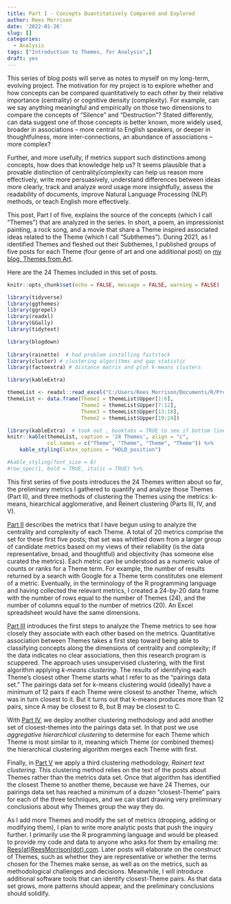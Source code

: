 ```yaml
---
title: Part I - Concepts Quantitatively Compared and Explored
author: Rees Morrison
date: '2022-01-26'
slug: []
categories:
  - Analysis
tags: ["Introduction to Themes, for Analysis",]
draft: yes
---
```


This series of blog posts will serve as notes to myself on my long-term, evolving project.   The motivation for my project is to explore whether and how concepts can be compared quantitatively to each other by their relative importance (centrality) or cognitive density (complexity).  For example, can we say anything meaningful and empirically on those two dimensions to compare the concepts of "Silence" and "Destruction"? Stated differently, can data suggest one of those concepts is better known, more widely used, broader in associations -- more central to English speakers, or deeper in thoughtfulness, more inter-connections, an abundance of associations -- more complex? 

<!--more-->

Further, and more usefully, if metrics support such distinctions among concepts, how does that knowledge help us?  It seems plausible that a provable distinction of centrality/complexity can help us reason more effectively, write more persuasively, understand differences between ideas more clearly, track and analyze word usage more insightfully, assess the readability of documents, improve Natural Language Processing (NLP) methods, or teach English more effectively.   

This post, Part I of five, explains the source of the concepts (which I call "Themes") that are analyzed in the series. In short, a poem, an impressionist painting, a rock song, and a movie that share a Theme inspired associated ideas related to the Theme (which I call "Subthemes"). During 2021, as I identified Themes and fleshed out their Subthemes, I published groups of five posts for each Theme (four genre of art and one additional post) on [my blog, Themes from Art](https://themesfromart.com/). 

Here are the 24 Themes included in this set of posts.

```r

knitr::opts_chunk$set(echo = FALSE, message = FALSE, warning = FALSE)

library(tidyverse)  
library(ggthemes) 
library(ggrepel) 
library(readxl) 
library(GGally)
library(tidytext) 

library(blogdown)
 
library(rainette)  # had problem installing faststack
library(cluster) # clustering algorithms and gap statistic
library(factoextra) # distance matrix and plot k-means clusters

library(kableExtra)

```


```r

themeList <- readxl::read_excel("C:/Users/Rees Morrison/Documents/R/Projects/CLIENTS/Themes/Metrics of Themes.xlsx", sheet = "SynAntonym", range = "M1:M25")
themeList <- data.frame(Theme1 = themeList$Upper[1:6],
                        Theme2 = themeList$Upper[7:12],
                        Theme3 = themeList$Upper[13:18],
                        Theme2 = themeList$Upper[19:24])

library(kableExtra)  # took out , booktabs = TRUE to see if bottom line would go away
knitr::kable(themeList, caption = '24 Themes', align = "c",
             col.names = c("Theme", "Theme", "Theme", "Theme")) %>% 
    kable_styling(latex_options = "HOLD_position")

#kable_styling(font_size = 8)
#row_spec(1, bold = TRUE, italic = TRUE) %>%

```

This first series of five posts introduces the 24 Themes written about so far, the preliminary metrics I gathered to quantify and analyze those Themes (Part II), and three methods of clustering the Themes using the metrics: k-means, hiearchical agglomerative, and Reinert clustering (Parts III, IV, and V).  

[Part II](II) describes the metrics that I have begun using to analyze the centrality and complexity of each Theme.  A total of 20 metrics comprise the set for these first five posts; that set was whittled down from a larger group of candidate metrics based on my views of their reliability (is the data representative, broad, and thoughtful) and objectivity (has someone else curated the metrics).  Each metric can be understood as a numeric value of counts or ranks for a Theme term. For example, the number of results returned by a search with Google for a Theme term constitutes one element of a metric.  Eventually, in the terminology of the R programming language and having collected the relevant metrics, I created a 24-by-20 data frame with the number of rows equal to the number of Themes (24), and the number of columns equal to the number of metrics (20).  An Excel spreadsheet would have the same dimensions.

[Part III](III) introduces the first steps to analyze the Theme metrics to see how closely they associate with each other based on the metrics. Quantitative association between Themes takes a first step toward being able to classifying concepts along the dimensions of centrality and complexity; if the data indicates no clear associations, then this research program is scuppered. The approach uses unsupervised clustering, with the first algorithm applying *k-means clustering*. The results of identifying each Theme's closest other Theme starts what I refer to as the "pairings data set."  The pairings data set for k-means clustering would (ideally) have a minimum of 12 pairs if each Theme were closest to another Theme, which was in turn closest to it.  But it turns out that k-means produces more than 12 pairs, since A may be closest to B, but B may be closest to C.

With [Part IV](IV), we deploy another clustering methodology and add another set of closest-themes into  the pairings data set.  In that post we use *aggregative hierarchical clustering* to determine for each Theme which Theme is most similar to it, meaning which Theme (or combined themes) the hierarchical clustering algorithm merges each Theme with first. 

Finally, in [Part V](V) we apply a third clustering methodology, *Rainert text clustering*. This clustering method relies on the text of the posts about Themes rather than the metrics data set.  Once that algorithm has identified the closest Theme to another theme, because we have 24 Themes, our pairings data set has reached a minimum of a dozen "closest-Theme" pairs for each of the three techniques, and we can start drawing very preliminary conclusions about why Themes group the way they do.  

As I add more Themes and modify the set of metrics (dropping, adding or modifying them), I plan to write more analytic posts that push the inquiry further.  I primarily use the R programming language and would be pleased to provide my code and data to anyone who asks for them by emailing me: [Rees(at)ReesMorrison(dot).com](rees@reesmorrison.com). Later posts will elaborate on the construct of  Themes, such as whether they are representative or whether the terms chosen for the Themes make sense, as well as on the metrics, such as methodological challenges and decisions.  Meanwhile, I will introduce additional software tools that can identify closest-Theme pairs. As that data set grows, more patterns should appear, and the preliminary conclusions should solidify. 